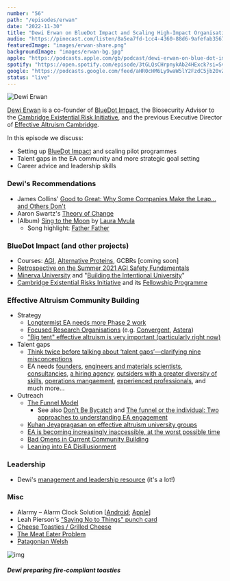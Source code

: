 ```yaml
---
number: "56"
path: "/episodes/erwan"
date: "2022-11-30"
title: "Dewi Erwan on BlueDot Impact and Scaling High-Impact Organisations"
audio: "https://pinecast.com/listen/8a5ea7fd-1cc4-4360-88d6-9afefab35670.mp3"
featuredImage: "images/erwan-share.png"
backgroundImage: "images/erwan-bg.jpg"
apple: "https://podcasts.apple.com/gb/podcast/dewi-erwan-on-blue-dot-impact-and-scaling-high-impact/id1496501781?i=1000588386872"
spotify: "https://open.spotify.com/episode/3tGLQsCHrpnykAb24HExck?si=SvUAths4QrS0OFga7cdcAQ"
google: "https://podcasts.google.com/feed/aHR0cHM6Ly9waW5lY2FzdC5jb20vZmVlZC9oZWFyLXRoaXMtaWRlYQ/episode/aHR0cHM6Ly9waW5lY2FzdC5jb20vZ3VpZC84YTVlYTdmZC0xY2M0LTQzNjAtODhkNi05YWZlZmFiMzU2NzA?sa=X&ved=0CAUQkfYCahcKEwionO7Gptn7AhUAAAAAHQAAAAAQAQ"
status: "live"
---
```


<div class="episode-image_variable">

![Dewi Erwan](images/dewi.jpg)

</div>

[Dewi Erwan](https://www.linkedin.com/in/dewierwan/) is a co-founder of [BlueDot Impact](https://bluedotimpact.org/?utm_source=Hear+this+idea+website&utm_medium=Dewi+hti+podcast&utm_campaign=BlueDot+Impact), the Biosecurity Advisor to the [Cambridge Existential Risk Initiative](https://www.camxrisk.org/), and the previous Executive Director of [Effective Altruism Cambridge](https://www.eacambridge.org/).

In this episode we discuss:

* Setting up [BlueDot Impact](https://bluedotimpact.org/?utm_source=Hear+this+idea+website&utm_medium=Dewi+hti+podcast&utm_campaign=BlueDot+Impact) and scaling pilot programmes 
* Talent gaps in the EA community and more strategic goal setting
* Career advice and leadership skills

### Dewi's Recommendations

* James Collins' [Good to Great: Why Some Companies Make the Leap... and Others Don't](https://www.goodreads.com/book/show/76865.Good_to_Great)
* Aaron Swartz's [Theory of Change](http://www.aaronsw.com/weblog/theoryofchange)
* (Album) [Sing to the Moon](https://open.spotify.com/album/0MST7Oj6F5eyy1AYqtMxIt) by [Laura Mvula](https://open.spotify.com/artist/0Dy94lW3txJhWQHqNXP1BT)
  * Song highlight: [Father Father](https://open.spotify.com/track/0mDb3QXMdTdUOVFMj9SAPH?si=cd53102815fa4630)

### BlueDot Impact (and other projects)

* Courses: [AGI](https://www.agisafetyfundamentals.com/?utm_source=Hear+this+idea+website&utm_medium=Dewi+hti+podcast&utm_campaign=BlueDot+Impact), [Alternative Proteins](https://alternativeproteinfundamentals.com/?utm_source=Hear+this+idea+website&utm_medium=Dewi+hti+podcast&utm_campaign=BlueDot+Impact), GCBRs [coming soon]
* [Retrospective on the Summer 2021 AGI Safety Fundamentals](https://forum.effectivealtruism.org/posts/QNhpbvyAHZwBiyKmB/retrospective-on-the-summer-2021-agi-safety-fundamentals)
* [Minerva University](https://www.minerva.edu/) and "[Building the Intentional University](https://www.goodreads.com/book/show/36425986-building-the-intentional-university)"
* [Cambridge Existential Risks Initiative](https://www.camxrisk.org/) and its [Fellowship Programme](https://www.cerifellowship.org/)

### Effective Altruism Community Building

* Strategy
  * [Longtermist EA needs more Phase 2 work](https://forum.effectivealtruism.org/posts/TruJuwtdfszFJgzwB/longtermist-ea-needs-more-phase-2-work)
  * [Focused Research Organisations](https://www.dayoneproject.org/ideas/focused-research-organizations-to-accelerate-science-technology-and-medicine) (e.g. [Convergent](https://www.convergentresearch.org/), [Astera](https://astera.org/fros/))
  * ["Big tent" effective altruism is very important (particularly right now)](https://forum.effectivealtruism.org/posts/SjK9mzSkWQttykKu6/big-tent-effective-altruism-is-very-important-particularly) 
* Talent gaps
  * [Think twice before talking about ‘talent gaps’—clarifying nine misconceptions](https://80000hours.org/2018/11/clarifying-talent-gaps/)
  * EA needs [founders](https://80000hours.org/career-reviews/founder-impactful-organisations/), [engineers and materials scientists](https://forum.effectivealtruism.org/posts/Bd7K4XCg4BGEaSetp/biosecurity-needs-engineers-and-materials-scientists), [consultancies](https://forum.effectivealtruism.org/posts/CwFyTacABbWuzdYwB/ea-needs-consultancies), [a hiring agency](https://forum.effectivealtruism.org/posts/4yRHpnaE3Ho8TgATZ/ea-needs-a-hiring-agency-and-nonlinear-will-fund-you-to), [outsiders with a greater diversity of skills](https://forum.effectivealtruism.org/posts/G7nraJyjxCfiWEjkz/ea-needs-outsiders-with-a-greater-diversity-of-skills), [operations mangaement](https://80000hours.org/articles/operations-management/), [experienced professionals](https://www.eapathfinder.org/), and much more...
* Outreach
  * [The Funnel Model](https://www.centreforeffectivealtruism.org/the-funnel-model)
    * See also [Don't Be Bycatch](https://forum.effectivealtruism.org/posts/2BEecjksNZNHQmdyM/don-t-be-bycatch) and [The funnel or the individual: Two approaches to understanding EA engagement](https://forum.effectivealtruism.org/posts/PbtXD76m7axMd6QST/the-funnel-or-the-individual-two-approaches-to-understanding)
  * [Kuhan Jeyapragasan on effective altruism university groups](https://80000hours.org/after-hours-podcast/episodes/kuhan-jeyapragasan-effective-altruism-university-groups/)
  * [EA is becoming increasingly inaccessible, at the worst possible time](https://forum.effectivealtruism.org/posts/duPDKhtXTJNAJBaSf/ea-is-becoming-increasingly-inaccessible-at-the-worst)
  * [Bad Omens in Current Community Building](https://forum.effectivealtruism.org/posts/xomFCNXwNBeXtLq53/bad-omens-in-current-community-building)
  * [Leaning into EA Disillusionment](https://forum.effectivealtruism.org/posts/MjTB4MvtedbLjgyja/leaning-into-ea-disillusionment)


### Leadership

* Dewi's [management and leadership resource](https://dewierwan.notion.site/Management-and-leadership-e13f653c6eaf43d5a6c3846a1a0c21c5) (it's a lot!)

### Misc

* Alarmy – Alarm Clock Solution [[Android](https://play.google.com/store/apps/details?id=droom.sleepIfUCan&gl=US); [Apple](https://apps.apple.com/gb/app/alarmy-morning-alarm-wake-up/id1163786766)]
* Leah Pierson's ["Saying No to Things" punch card](https://twitter.com/leah_pierson/status/1487136334502412289)
* [Cheese Toasties / Grilled Cheese](https://en.wikipedia.org/wiki/Grilled_cheese)
* [The Meat Eater Problem](https://journalofcontroversialideas.org/article/2/2/206)
* [Patagonian Welsh](https://en.wikipedia.org/wiki/Patagonian_Welsh)

<div class="episode-image_variable max-500">

![img](images/toasties.jpg)



##### Dewi preparing fire-compliant toasties

</div>